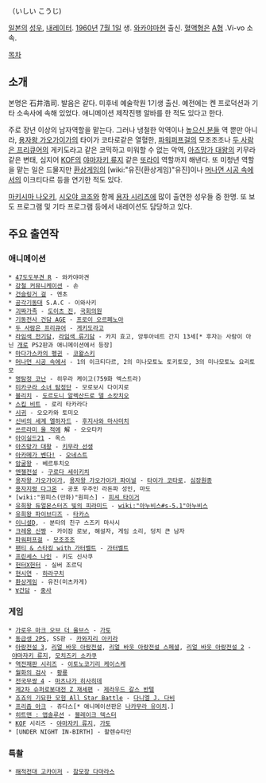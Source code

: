 {{{+1 石井康嗣 }}}（いしい こうじ)

[[일본]]의 [[성우]], [[내레이터]]. [[1960년]] [[7월 1일]] 생. [[와카야마]]현 출신. [[혈액형]]은 [[A형]] .Vi-vo 소속.


[[목차]]

== 소개 ==
본명은 石井浩司. 발음은 같다. 미후네 예술학원 1기생 출신. 예전에는 켄 프로덕션과 기타 소속사에 속해 있었다. 애니메이션 제작진행 알바를 한 적도 있다고 한다.

주로 장년 이상의 남자역할을 맡는다. 그러나 냉철한 악역이나 [[높으신 분들]] 역 뿐만 아니라, [[용자왕 가오가이가]]의 타이가 코타로같은 열혈한, [[파워퍼프걸]]의 모조조조나 [[두 사람은 프리큐어]]의 게키도라고 같은 코믹하고 미워할 수 없는 악역, [[아즈망가 대왕]]의 키무라 같은 변태, 심지어 [[KOF]]의 [[야마자키 류지]] 같은 [[또라이]] 역할까지 해낸다. 또 미청년 역할을 맡는 일은 드물지만 [[환상게임]]의 [wiki:"유진(환상게임)"유진]이나 [[머나먼 시공 속에서]]의 이크티다르 등을 연기한 적도 있다.

[[마키시마 나오키]], [[시오야 코조]]와 함께 [[용자 시리즈]]에 많이 출연한 성우들 중 한명. 또 보도 프로그램 및 기타 프로그램 등에서 내레이션도 담당하고 있다.

== 주요 출연작 ==
=== 애니메이션 ===
 * [[47도도부견R & 냐면|47도도부견 R]] - 와카야마견
 * [[강철 커뮤니케이션]] - 손
 * [[건슬링거 걸]] - 엔초
 * [[공각기동대]] S.A.C - 이와사키
 * [[괴짜가족]] - [[도이츠 진]], [[국회의원]]
 * [[기동전사 건담 AGE]] - [[프로이 오르페노아]]
 * [[두 사람은 프리큐어]] - [[게키도라고]]
 * [[라임색 전기담]], [[라임색 류기담]] - 카지 효고, 앙투아네트 간지 13세[* 후자는 사람이 아닌 [[개]]로 PS2판과 애니메이션에서 등장]
 * [[마다가스카의 펭귄]] - [[코왈스키]]
 * [[머나먼 시공 속에서]] - 1의 이크티다르, 2의 미나모토노 토키토모, 3의 미나모토노 요리토모
 * [[명탐정 코난]] - 히우라 케이고(759화 엑스트라)
 * [[미카구라 소녀 탐정단]] - 모로보시 다이지로
 * [[블리치]] - [[도르도니 알렉산드로 델 소캇치오]]
 * [[스킵 비트]] - 로리 타카라다
 * [[시귀]] - 오오카와 토미오
 * [[신비의 세계 엘하자드]] - [[후지사와 마사미치]]
 * [[쓰르라미 울 적에]] 解 - 오오타카
 * [[아이실드21]] - 옥스
 * [[아즈망가 대왕]] - [[키무라 선생]]
 * [[아카메가 벤다!]] - [[오네스트]]
 * [[암굴왕]] - 베르투치오
 * [[엔젤전설]] - [[구로다 세이키치]]
 * [[용자왕 가오가이가]], [[용자왕 가오가이가 파이널]] - [[타이가 코타로]]. [[심장원종]]
 * [[용자지령 다그온]] - 공포 우주인 라돈파 성인, 마도
 * [wiki:"원피스(만화)"원피스] - [[피셔 타이거]]
 * [[유희왕 듀얼몬스터즈 빛의 피라미드]] - [[wiki:"아누비스#s-5.1"아누비스]]
 * [[유희왕 파이브디즈]] - [[타카스]]
 * [[이니셜D]], - 분타의 친구 스즈키 마사시
 * [[크레용 신짱]] - 카이잠 로보, 해설자, 게임 소리, 덩치 큰 남자
 * [[파워퍼프걸]] - [[모조조조]]
 * [[팬티 & 스타킹 with 가터벨트]] - [[가터벨트]]
 * [[프린세스 나인]] - 키도 신사쿠
 * [[헌터X헌터]] - 실버 조르딕
 * [[현시연]] - [[하라구치]]
 * [[환상게임]] - 유진(미츠카게)
 * [[∀건담]] - [[중사]]

=== 게임 ===
 * [[가로우 마크 오브 더 울브스]] - [[가토(SNK)|가토]]
 * [[동급생 2]]PS, SS판 - [[카와지리 아키라]]
 * [[아랑전설 3]], [[리얼 바웃 아랑전설]], [[리얼 바웃 아랑전설 스페셜]], [[리얼 바웃 아랑전설 2]] - [[야마자키 류지]], [[모치즈키 소카쿠]]
 * [[역전재판 시리즈]] - [[이토노코기리 케이스케]]
 * [[월화의 검사]] - [[황룡]]
 * [[전국무쌍 4]] - [[마츠나가 히사히데]]
 * [[제2차 슈퍼로봇대전 Z 재세편]] - [[제라우드 갈스 반텔]]
 * [[죠죠의 기묘한 모험 All Star Battle]] - [[다니엘 J. 다비]]
 * [[프리즘 아크]] - 쥬다스[* 애니메이션판은 [[나카무라 유이치(성우)|나카무라 유이치]].]
 * [[히트맨 : 앱솔루션]] - [[블레이크 덱스터]]
 * [[KOF]] 시리즈 - [[야마자키 류지]], [[가토]]
 * [UNDER NIGHT IN-BIRTH] - 왈렌슈타인

=== 특촬 ===
 * [[해적전대 고카이저]] - [[참모장 다마라스]]
